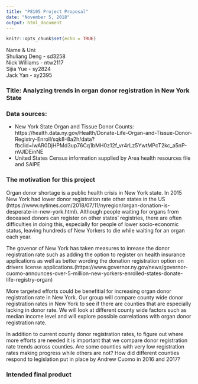 ```yaml
---
title: "P8105 Project Proposal"
date: "November 5, 2018"
output: html_document
---
```


```r
knitr::opts_chunk$set(echo = TRUE)
```

Name & Uni:  
Shuliang Deng - sd3258   
Nick Williams - ntw2117  
Sijia Yue - sy2824  
Jack Yan - xy2395  

### Title: Analyzing trends in organ donor registration in New York State

### Data sources: 

- New York State Organ and Tissue Donor Counts:   
https://health.data.ny.gov/Health/Donate-Life-Organ-and-Tissue-Donor-Registry-Enroll/sqk8-8a2h/data?fbclid=IwAR0DjHPMd3up76Cq1bMH0z12f_vr4rLz5YwtMPcT2kc_a5nP-nVJlDEinNE
- United States Census information supplied by Area health resources file and SAIPE

### The motivation for this project

Organ donor shortage is a public health crisis in New York state. In 2015 New York had  lower donor registration rate other states in the US (https://www.nytimes.com/2018/07/11/nyregion/organ-donation-is-desperate-in-new-york.html). Although people waiting for organs from deceased donors can register on other states' registries, there are often difficulties in doing this, especially for people of lower socio-economic status, leaving hundreds of New Yorkers to die while waiting for an organ each year. 

The govenor of New York has taken measures to inrease the donor registration rate such as adding the option to register on health insurance applications as well as better wording the donation registration option on drivers license applications.(https://www.governor.ny.gov/news/governor-cuomo-announces-over-5-million-new-yorkers-enrolled-states-donate-life-registry-organ) 

More targeted efforts could be benefitial for increasing organ donor registration rate in New York. Our group will compare county wide donor registration rates in New York to see if there are counties that are especially lacking in donor rate. We will look at different county wide factors such as median income level and will explore possible correlations with organ donor registration rate. 

In addition to current county donor registration rates, to figure out where more efforts are needed it is important that we compare donor registration rate trends across counties. Are some counties with very low registration rates making progress while others are not? How did different counties respond to legislation put in place by Andrew Cuomo in 2016 and 2017?


### Intended final product

